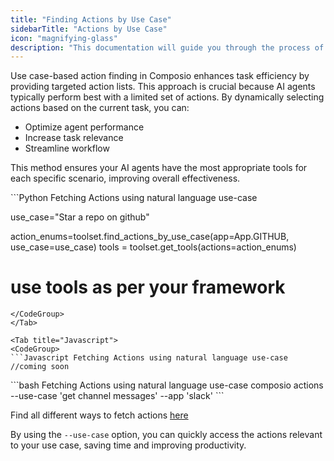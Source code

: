 ```yaml
---
title: "Finding Actions by Use Case"
sidebarTitle: "Actions by Use Case"
icon: "magnifying-glass"
description: "This documentation will guide you through the process of use case-based action finding in Composio."
---
```


Use case-based action finding in Composio enhances task efficiency by providing targeted action lists. This approach is crucial because AI agents typically perform best with a limited set of actions. By dynamically selecting actions based on the current task, you can:

- Optimize agent performance
- Increase task relevance
- Streamline workflow

This method ensures your AI agents have the most appropriate tools for each specific scenario, improving overall effectiveness.

<Tabs>
  <Tab title="Python">
  <CodeGroup>
  ```Python Fetching Actions using natural language use-case

  use_case="Star a repo on github"

  action_enums=toolset.find_actions_by_use_case(app=App.GITHUB, use_case=use_case)
  tools = toolset.get_tools(actions=action_enums)

  # use tools as per your framework
  ```
  </CodeGroup>
  </Tab>

  <Tab title="Javascript">
  <CodeGroup>
  ```Javascript Fetching Actions using natural language use-case
  //coming soon
  ```
  </CodeGroup>
  </Tab>

  <Tab title="CLI">
  <CodeGroup>
  ```bash Fetching Actions using natural language use-case
  composio actions --use-case 'get channel messages' --app 'slack'
  ```
  </CodeGroup>
  </Tab>
</Tabs>

Find all different ways to fetch actions [here](/introduction/foundations/components/actions/action-guide)

By using the `--use-case` option, you can quickly access the actions relevant to your use case, saving time and improving productivity.